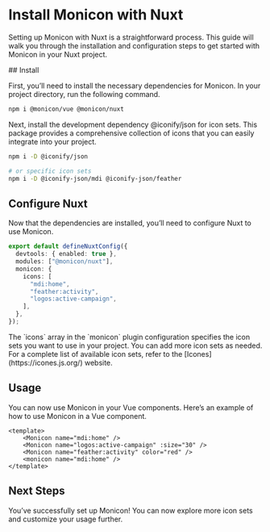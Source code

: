 
# Install Monicon with Nuxt

Setting up Monicon with Nuxt is a straightforward process. This guide will walk you through the installation and configuration steps to get started with Monicon in your Nuxt project.

<Steps>
## Install

First, you’ll need to install the necessary dependencies for Monicon. In your project directory, run the following command.

```sh npm2yarn
npm i @monicon/vue @monicon/nuxt
```

Next, install the development dependency @iconify/json for icon sets. This package provides a comprehensive collection of icons that you can easily integrate into your project.

```sh npm2yarn
npm i -D @iconify/json

# or specific icon sets
npm i -D @iconify-json/mdi @iconify-json/feather
```

## Configure Nuxt

Now that the dependencies are installed, you’ll need to configure Nuxt to use Monicon.

```ts filename="nuxt.config.ts"
export default defineNuxtConfig({
  devtools: { enabled: true },
  modules: ["@monicon/nuxt"],
  monicon: {
    icons: [
      "mdi:home",
      "feather:activity",
      "logos:active-campaign",
    ],
  },
});

```

<Callout>
The `icons` array in the `monicon` plugin configuration specifies the icon sets you want to use in your project. You can add more icon sets as needed. For a complete list of available icon sets, refer to the [Icones](https://icones.js.org/) website.
</Callout>

## Usage

You can now use Monicon in your Vue components. Here’s an example of how to use Monicon in a Vue component.

```vue filename="src/app.vue"
<template>
    <Monicon name="mdi:home" />
    <Monicon name="logos:active-campaign" :size="30" />
    <Monicon name="feather:activity" color="red" />
    <monicon name="mdi:home" />
</template>
```

## Next Steps

You’ve successfully set up Monicon! You can now explore more icon sets and customize your usage further.
</Steps>
